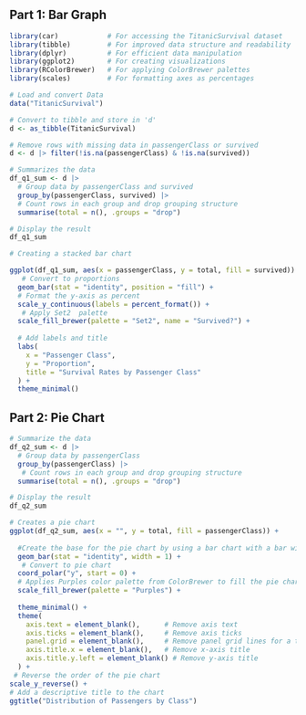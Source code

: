 

## Part 1: Bar Graph

```{r}

library(car)            # For accessing the TitanicSurvival dataset
library(tibble)         # For improved data structure and readability
library(dplyr)          # For efficient data manipulation
library(ggplot2)        # For creating visualizations
library(RColorBrewer)   # For applying ColorBrewer palettes
library(scales)         # For formatting axes as percentages

# Load and convert Data
data("TitanicSurvival")

# Convert to tibble and store in 'd'
d <- as_tibble(TitanicSurvival)

# Remove rows with missing data in passengerClass or survived
d <- d |> filter(!is.na(passengerClass) & !is.na(survived))

# Summarizes the data
df_q1_sum <- d |> 
  # Group data by passengerClass and survived
  group_by(passengerClass, survived) |> 
  # Count rows in each group and drop grouping structure
  summarise(total = n(), .groups = "drop")

# Display the result
df_q1_sum

# Creating a stacked bar chart 

ggplot(df_q1_sum, aes(x = passengerClass, y = total, fill = survived)) +
   # Convert to proportions
  geom_bar(stat = "identity", position = "fill") +  
  # Format the y‐axis as percent
  scale_y_continuous(labels = percent_format()) +                
   # Apply Set2  palette
  scale_fill_brewer(palette = "Set2", name = "Survived?") + 
  
  # Add labels and title
  labs(                                         
    x = "Passenger Class", 
    y = "Proportion", 
    title = "Survival Rates by Passenger Class"
  ) +
  theme_minimal()  

```

## Part 2: Pie Chart

```{r}
# Summarize the data 
df_q2_sum <- d |> 
  # Group data by passengerClass
  group_by(passengerClass) |> 
   # Count rows in each group and drop grouping structure
  summarise(total = n(), .groups = "drop")

# Display the result
df_q2_sum

# Creates a pie chart
ggplot(df_q2_sum, aes(x = "", y = total, fill = passengerClass)) +
  
  #Create the base for the pie chart by using a bar chart with a bar width of 1
  geom_bar(stat = "identity", width = 1) + 
   # Convert to pie chart
  coord_polar("y", start = 0) +    
  # Applies Purples color palette from ColorBrewer to fill the pie chart segments
  scale_fill_brewer(palette = "Purples") + 
 
  theme_minimal() +                                
  theme(
    axis.text = element_blank(),      # Remove axis text
    axis.ticks = element_blank(),     # Remove axis ticks
    panel.grid = element_blank(),     # Remove panel grid lines for a tidy background
    axis.title.x = element_blank(),   # Remove x-axis title
    axis.title.y.left = element_blank() # Remove y-axis title
  ) +
 # Reverse the order of the pie chart
scale_y_reverse() + 
# Add a descriptive title to the chart
ggtitle("Distribution of Passengers by Class")  
```
